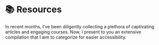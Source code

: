 # 📚 Resources
In recent months, I've been diligently collecting a plethora of captivating articles and engaging courses. Now, I present to you an extensive compilation that I aim to categorize for easier accessibility.
